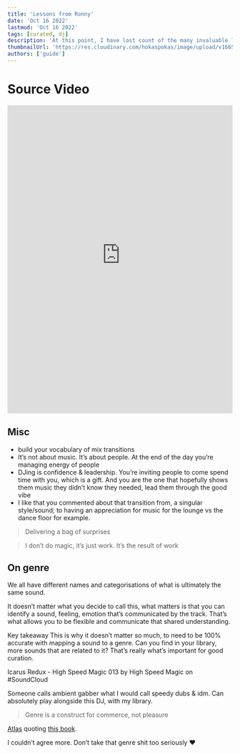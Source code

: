 ```yaml
---
title: 'Lessons from Ronny'
date: 'Oct 16 2022'
lastmod: 'Oct 16 2022'
tags: [curated, dj]
description: 'At this point, I have lost count of the many invaluable lessons learnt from Ronny & the Vault community at large'
thumbnailUrl: 'https://res.cloudinary.com/hokaspokas/image/upload/v1665927929/goosebumpsfm/Screenshot_2022-10-16_at_15.43.33_z7h6bx.png'
authors: ['guide']
---
```


# Source Video
<iframe width="100%" height="690" src="https://www.youtube-nocookie.com/embed/N98XIKgjRlM" title="YouTube video player" frameBorder="0" allow="accelerometer; autoplay; clipboard-write; encrypted-media; gyroscope; picture-in-picture" allowfullscreen></iframe>

## Misc
* build your vocabulary of mix transitions
* It’s not about music. It’s about people. At the end of the day you’re managing energy of people 
* DJing is confidence & leadership. You’re inviting people to come spend time with you, which is a gift. And you are the one that hopefully shows them music they didn’t know they needed, lead them through the good vibe
* I like that you commented about that transition from, a singular style/sound; to having an appreciation for music for the lounge  vs the dance floor for example. 

> Delivering a bag of surprises

> I don’t do magic, it’s just work. It’s the result of work 

## On genre

We all have different names and categorisations of what is ultimately the same sound. 

It doesn’t matter what you decide to call this, what matters is that you can identify a sound, feeling, emotion that’s communicated by the track. That’s what allows you to be flexible and communicate that shared understanding. 

Key takeaway
This is why it doesn’t matter so much, to need to be 100% accurate with mapping a sound to a genre. Can you find in your library, more sounds that are related to it? That’s really what’s important for good curation.

Icarus Redux - High Speed Magic 013 by High Speed Magic on #SoundCloud

Someone calls ambient gabber what I would call speedy dubs & idm. Can absolutely play alongside this DJ, with my library. 

> Genre is a construct for commerce, not pleasure

[Atlas](https://soundcloud.com/atlasglaas) quoting [this book](https://www.amazon.com/Production-Critical-Listening-Engineering-Presents/dp/1138845949).

I couldn’t agree more. Don’t take that genre shit too seriously ❤️